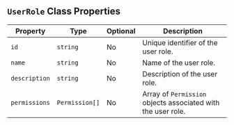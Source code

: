 

## `UserRole` Class Properties

| Property      | Type               | Optional | Description                                  |
|---------------|--------------------|----------|----------------------------------------------|
| `id`          | `string`           | No       | Unique identifier of the user role.          |
| `name`        | `string`           | No       | Name of the user role.                       |
| `description` | `string`           | No       | Description of the user role.                |
| `permissions` | `Permission[]`     | No       | Array of `Permission` objects associated with the user role. |